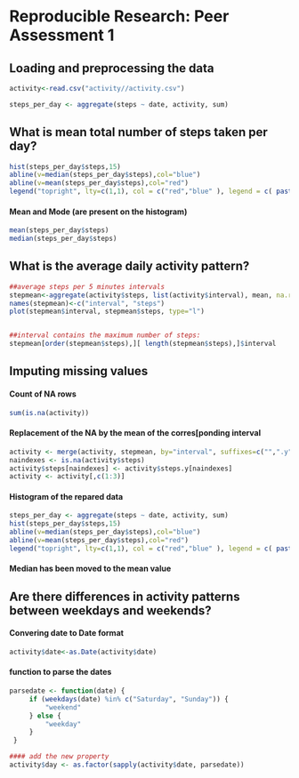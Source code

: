 # Reproducible Research: Peer Assessment 1


## Loading and preprocessing the data
```r
activity<-read.csv("activity//activity.csv")

steps_per_day <- aggregate(steps ~ date, activity, sum)
```

## What is mean total number of steps taken per day?
```r
hist(steps_per_day$steps,15)
abline(v=median(steps_per_day$steps),col="blue")
abline(v=mean(steps_per_day$steps),col="red")
legend("topright", lty=c(1,1), col = c("red","blue" ), legend = c( paste(c("Mean:",format(mean(steps_per_day$steps),nsmall=2)), collapse = " "), paste("Median: ",median(steps_per_day$steps))))
```
#### Mean and Mode (are present on the histogram)
```r
mean(steps_per_day$steps)
median(steps_per_day$steps)


```


## What is the average daily activity pattern?

```r
##average steps per 5 minutes intervals
stepmean<-aggregate(activity$steps, list(activity$interval), mean, na.rm=T)
names(stepmean)<-c("interval", "steps")
plot(stepmean$interval, stepmean$steps, type="l")


##interval contains the maximum number of steps:
stepmean[order(stepmean$steps),][ length(stepmean$steps),]$interval

```





## Imputing missing values
#### Count of NA rows
```r
sum(is.na(activity))
```

#### Replacement of the NA by the mean of the corres[ponding interval
```r
activity <- merge(activity, stepmean, by="interval", suffixes=c("",".y"))
naindexes <- is.na(activity$steps)
activity$steps[naindexes] <- activity$steps.y[naindexes]
activity <- activity[,c(1:3)]
```
#### Histogram of the repared data
```r
steps_per_day <- aggregate(steps ~ date, activity, sum)
hist(steps_per_day$steps,15)
abline(v=median(steps_per_day$steps),col="blue")
abline(v=mean(steps_per_day$steps),col="red")
legend("topright", lty=c(1,1), col = c("red","blue" ), legend = c( paste(c("Mean:",format(mean(steps_per_day$steps),nsmall=2)), collapse = " "), paste("Median: ",format(median(steps_per_day$steps),nsmall=2))))
```
#### Median has been moved to the mean value

## Are there differences in activity patterns between weekdays and weekends?

#### Convering date to Date format
```r
activity$date<-as.Date(activity$date)
```

#### function to parse the dates
```r
parsedate <- function(date) {
     if (weekdays(date) %in% c("Saturday", "Sunday")) {
         "weekend"
     } else {
         "weekday"
     }
 }

#### add the new property
activity$day <- as.factor(sapply(activity$date, parsedate))

```